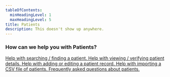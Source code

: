 ```yaml
---
tableOfContents:
  minHeadingLevel: 1
  maxHeadingLevel: 5
title: Patients
description: This doesn't show up anywhere.
---
```


### How can we help you with Patients?


<CardGrid stagger>
	<a href="/patients/search">
    <Card title="Search Patients" icon="seti:happenings">
		Help with searching / finding a patient.
	</Card></a>
	<a href="/patients/details">
    <Card title="Patient Details" icon="gitter">
		Help with viewing / verifying patient details.
	</Card></a>
	<a href="/patients/add_edit">
    <Card title="Add or Edit Patients" icon="pencil">
		Help with adding or editing a patient record.
	</Card></a>
	<a href="/patients/import">
    <Card title="Patients Import" icon="seti:code-climate">
		Help with importing a CSV file of patients.
	</Card></a>
	<a href="/patients/faq">
    <Card title="Patients FAQ" icon="information">
		Frequently asked questions about patients.
	</Card></a>
</CardGrid>
